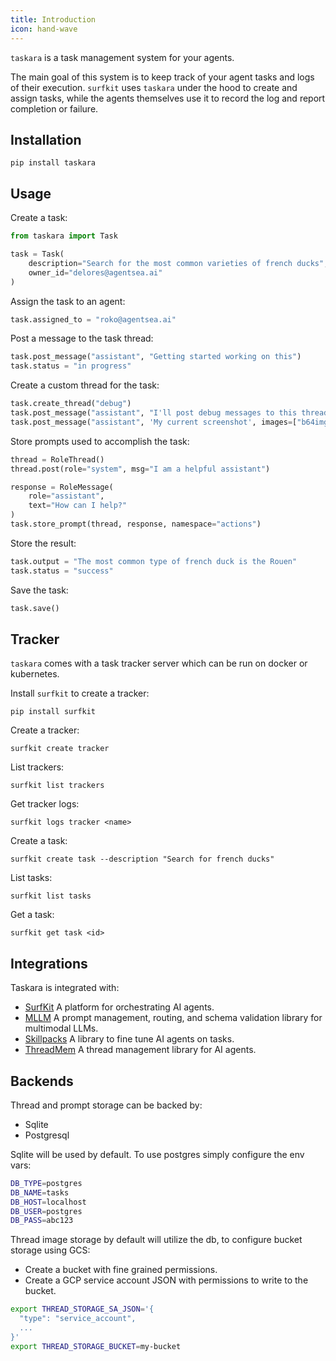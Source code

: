 ```yaml
---
title: Introduction
icon: hand-wave
---
```


`taskara` is a task management system for your agents.

The main goal of this system is to keep track of your agent tasks and logs of their execution.
`surfkit` uses `taskara` under the hood to create and assign tasks, while the agents themselves
use it to record the log and report completion or failure.

## Installation

```
pip install taskara
```

## Usage

Create a task:

```python
from taskara import Task

task = Task(
    description="Search for the most common varieties of french ducks",
    owner_id="delores@agentsea.ai"
)
```

Assign the task to an agent:

```python
task.assigned_to = "roko@agentsea.ai"
```

Post a message to the task thread:

```python
task.post_message("assistant", "Getting started working on this")
task.status = "in progress"
```

Create a custom thread for the task:

```python
task.create_thread("debug")
task.post_message("assistant", "I'll post debug messages to this thread", thread="debug")
task.post_message("assistant", 'My current screenshot', images=["b64img"], thread="debug")
```

Store prompts used to accomplish the task:

```python
thread = RoleThread()
thread.post(role="system", msg="I am a helpful assistant")

response = RoleMessage(
    role="assistant",
    text="How can I help?"
)
task.store_prompt(thread, response, namespace="actions")
```

Store the result:

```python
task.output = "The most common type of french duck is the Rouen"
task.status = "success"
```

Save the task:

```python
task.save()
```

## Tracker

`taskara` comes with a task tracker server which can be run on docker or kubernetes.

Install `surfkit` to create a tracker:

```
pip install surfkit
```

Create a tracker:

```
surfkit create tracker
```

List trackers:

```
surfkit list trackers
```

Get tracker logs:

```
surfkit logs tracker <name>
```

Create a task:

```
surfkit create task --description "Search for french ducks"
```

List tasks:

```
surfkit list tasks
```

Get a task:

```
surfkit get task <id>
```

## Integrations

Taskara is integrated with:

- [SurfKit](https://github.com/agentsea/surfkit) A platform for orchestrating AI agents.
- [MLLM](https://github.com/agentsea/mllm) A prompt management, routing, and schema validation library for multimodal LLMs.
- [Skillpacks](https://github.com/agentsea/skillpacks) A library to fine tune AI agents on tasks.
- [ThreadMem](https://github.com/agentsea/threadmem) A thread management library for AI agents.

## Backends

Thread and prompt storage can be backed by:

- Sqlite
- Postgresql

Sqlite will be used by default. To use postgres simply configure the env vars:

```sh
DB_TYPE=postgres
DB_NAME=tasks
DB_HOST=localhost
DB_USER=postgres
DB_PASS=abc123
```

Thread image storage by default will utilize the db, to configure bucket storage using GCS:

- Create a bucket with fine grained permissions.
- Create a GCP service account JSON with permissions to write to the bucket.

```sh
export THREAD_STORAGE_SA_JSON='{
  "type": "service_account",
  ...
}'
export THREAD_STORAGE_BUCKET=my-bucket
```
